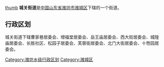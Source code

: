 [[file:城关街道党群服务中心.jpg|thumb]]
'''城关街道'''是[[中华人民共和国|中国]][[山东省|山东省]][[潍坊市|潍坊市]][[潍城区|潍城区]]下辖的一个街道。

== 行政区划 ==

城关街道下辖曹家巷居委会、增福堂居委会、岳王庙居委会、西大街居委会、城隍庙居委会、长胜社区、松园子居委会、芙蓉街居委会、北门大街居委会、十笏园居委会。

{{山东小作品}}
{{潍城区行政区划}}

[[Category:潍坊乡级行政区划|Category:潍坊乡级行政区划]]
[[Category:潍城区|Category:潍城区]]